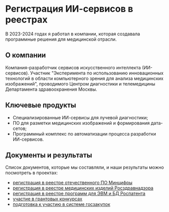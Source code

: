 # Регистрация ИИ-сервисов в реестрах

В 2023-2024 годах я работал в компании, которая создавала программные решения для медицинской отрасли. 

## О компании

Компания-разработчик сервисов искусственного интеллекта (ИИ-сервисов). Участник "Эксперимента по использованию инновационных технологий в области компьютерного зрения для анализа медицинских изображений", проводимого Центром диагностики и телемедицины Департамента здравоохранения Москвы.

## Ключевые продукты

- Специализированные ИИ-сервисы для лучевой диагностики;
- ПО для разметки медицинских изображений и формирования дата-сетов;
- Программный комплекс по автоматизации процесса разработки ИИ-сервисов.

## Документы и результаты

Список документов, которые мы составляли, и наши результаты можно посмотреть в проектах:

- [регистрация в реестре отечественного ПО Минцифры](/portfolio/projects/registratsiya-po-v-reyestre-mintsifry.mdx)
- [регистрация в реестре медицинских изделий Росздравнадзора](/portfolio/projects/registratsiya-po-v-roszdravnadzore.mdx)
- [регистрация в реестре программ для ЭВМ и БД Роспатента](/portfolio/projects/registratsiya-po-v-rospatente.mdx)
- [участие в грантовых конкурсах](/portfolio/projects/uchastiye-v-grantovykh-konkursakh.mdx)
- [подготовка к участию в системе госзакупок](/portfolio/projects/podgotovka-k-uchastiyu-v-goszakupkakh)
